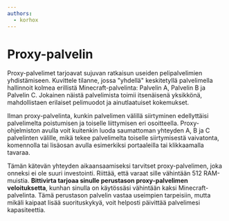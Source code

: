 ```yaml
---
authors:
  - korhox
---
```


# Proxy-palvelin

Proxy-palvelimet tarjoavat sujuvan ratkaisun useiden pelipalvelimien yhdistämiseen. Kuvittele tilanne, jossa "yhdellä" keskitetyllä palvelimella hallinnoit kolmea erillistä Minecraft-palvelinta: Palvelin A, Palvelin B ja Palvelin C. Jokainen näistä palvelimista toimii itsenäisenä yksikkönä, mahdollistaen erilaiset pelimuodot ja ainutlaatuiset kokemukset.

Ilman proxy-palvelinta, kunkin palvelimen välillä siirtyminen edellyttäisi palvelimelta poistumisen ja toiselle liittymisen eri osoitteella. Proxy-ohjelmiston avulla voit kuitenkin luoda saumattoman yhteyden A, B ja C palvelinten välille, mikä tekee palvelimelta toiselle siirtymisestä vaivatonta, komennolla tai lisäosan avulla esimerkiksi portaaleilla tai klikkaamalla tavaraa.

Tämän kätevän yhteyden aikaansaamiseksi tarvitset proxy-palvelimen, joka onneksi ei ole suuri investointi. Riittää, että varaat sille vähintään 512 RAM-muistia. **Bittivirta tarjoaa sinulle perustason proxy-palvelimen veloituksetta**, kunhan sinulla on käytössäsi vähintään kaksi Minecraft-palvelinta. Tämä perustason palvelin vastaa useimpien tarpeisiin, mutta mikäli kaipaat lisää suorituskykyä, voit helposti päivittää palvelimesi kapasiteettia.
